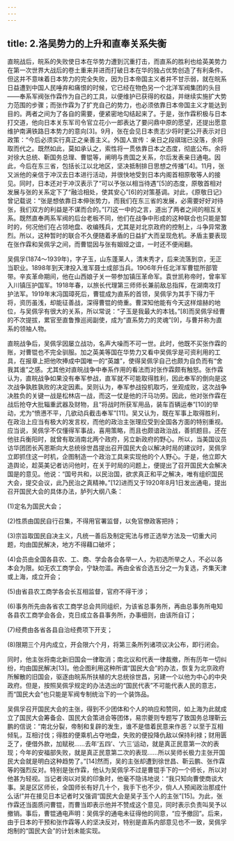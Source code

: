 ```yaml
---
---
---
```

title: 2.洛吴势力的上升和直奉关系失衡
---




直皖战后，皖系的失败使日本在华势力遭到沉重打击，而直系的胜利也给英美势力在第一次世界大战后的卷土重来并进而打破日本在华的独占优势创造了有利条件。但这并不意味着日本势力的完全失败，因为日本帝国主义者并不甘示弱，就在皖系日益遭到中国人民唾弃和痛恨的时候，它已经在物色另一个北洋军阀集团的头目——奉系军阀张作霖作为自己的工具，以便维护已获得的权益，并继续实施扩大势力范围的步骤；而张作霖为了扩充自己的势力，也必须依靠日本帝国主义才能达到目的。两者之间为了各自的需要，便紧密地勾结起来了。于是，张作霖积极与日本打交道，他向日本关东军司令官立花小一郎表达了要问鼎中原的愿望，还提出愿意维护南满铁路日本势力的意向[3]。9月，张在会见日本贵志少将时更公开表示对日政策：“今后必须实行真正之亲善主义。外国人宣传：亲日之段祺瑞已没落，余将取而代之。既然如此，莫如承认之，索性将一贯依靠日本之态度，彻底公布。余将对徐大总统、靳国务总理、曹锟等，阐明与贵国之关系，尔后发表亲日通电。因此，今后在东三省，包括长江以北地区，坚决抵制排日思想之传播”[4]。11月，张又派他的亲信于冲汉去日本进行活动，并很快地受到日本内阁首相原敬等人的接见。同时，日本还对于冲汉表示了“可以予张以相当待遇”[5]的态度，原敬首相对发展与张的关系定下了“融洽相处，使其安心”[6]的对策基调。对此，《原敬日记》曾记载说：“张是想依靠日本伸张势力，而我们在东三省的发展，必需要好好对待张，我们双方的利益是不谋而合的。”[7]这一中的之言，道出了两者之间的相互关系。既然直奉两系军阀的后台老板不同，他们在战争中形成的这种联合也只能是暂时的，何况他们在占领地盘、收编残兵，尤其是对北京政府的控制上，斗争异常激烈。所以，这种暂时的联合不久便随着矛盾的日益扩大而呈现危机。矛盾主要表现在张作霖和吴佩孚之间，而曹锟因与张有姻娅之谊，一时还不便闹翻。

吴佩孚(1874～1939年)，字子玉，山东蓬莱人，清末秀才，后来流落到京，无正当职业。1898年到天津投入淮军聂士成部当兵。1906年升任北洋军曹锟所部管带。辛亥革命期间，他在山西娘子关一带参加镇压革命军。袁世凯称帝时，曾率军入川镇压护国军。1918年春，以旅长代理第三师师长兼前敌总指挥，在湖南攻打护法军。1919年末冯国璋死后，曹锟成为直系的首领，吴佩孚为其手下得力干将，资历虽浅，却能征善战，深得曹锟的倚重。曹深知他能有今天这样煊赫的地位，与吴佩孚有很大的关系，所以常说：“子玉是我最大的本钱。”[8]而吴佩孚经曹的不次提拔，累官至直鲁豫巡阅副使，成为“直系势力的灵魂”[9]，与曹并称为直系的领袖人物。

直皖战争后，吴佩孚因屡立战功，名声大噪而不可一世。此时，他既不买张作霖的账，对曹锟也不完全驯服。加之英美等国在华势力又看中吴佩孚是可资利用的工具，在报章上把他吹捧成中国唯一的“英雄”，使得吴佩孚自己也颇为自负而有“舍我其谁”之感。尤其他对直皖战争中奉系作用的看法而对张作霖颇有触怒。张作霖认为，直皖战争如果没有奉军参战，直军就不可能取得胜利，因此奉军的倒向是这次战争孰胜孰败的决定因素。吴则认为，奉军参战投机取巧，坐观成败，这次战争决胜负的关键一战是松林店一战，而这一仗是他的汗马功劳。因此，他对张作霖在战后抢夺大批辎重武器及财物，且“将战时所获军用品，装车百辆运奉”[10]的举动，尤为“愤懑不平，几欲动兵截击奉军”[11]。吴又认为，既在军事上取得胜利，在政治上应当有极大的发言权，而他的政治主张理应受到全国各方面的特别重视。应当说，吴佩孚不仅懂得军事战，喜用策略，而且也颇谙政治战，善抓题目。还在他驻兵衡阳时，就曾有取消南北两个政府，另立新政府的野心。所以，当美国议员访华团团长芮恩斯向大总统徐世昌提出召开国民大会以解决时局的建议时，吴佩孚立即抓住这一时机，企图制造一个政治工具来实现他的个人野心。于是，他立即大造舆论，趁英美记者访问他时，在关于时局的问题上，便提出了召开国民大会解决国是的意见。他说：“国号共和，以民治国，欲求真正和平之解决，唯有组织国民大会，提交会议，此乃民治之真精神。”[12]进而又于1920年8月1日发出通电，提出召开国民大会的具体办法，胪列大纲八条：

(1)定名为国民大会；

(2)性质由国民自行召集，不得用官署监督，以免官僚政客把持；

(3)宗旨取国民自决主义，凡统一善后及制定宪法与修正选举方法及一切重大问题，均由国民解决，地方不得藉口破坏；

(4)会员由全国各县农、工、商、学会各会各举一人，为初选所举之人，不必以各本会为限。如无农工商学会，宁缺勿滥。再由全省合选五分之一为复选，齐集天津或上海，成立开会；

(5)由省县农工商学各会长互相监督，官府不得干涉；

(6)事务所先由各省农工商学总会共同组织，为该省总事务所，再由总事务所电知各县农工商学会各会，克日成立各县事务所，办事细则，由该所自订；

(7)经费由各省各县自治经费项下开支；

(8)限期三个月内成立，开会限六个月，将第三条所列诸项议决公布，即行闭会。

同时，他主张将南北新旧国会一律取消；南北议和代表一律裁撤，所有历年一切纠纷，均由国民解决[13]。他企图利用这种所谓“国民大会”的办法，恢复为北京政府所解散的旧国会，驱逐由皖系所扶植的大总统徐世昌，另建一个以他为中心的中央政府。但是，按照吴佩孚规定的办法选出的“国民代表”不可能代表人民的意志，而“国民大会”也只能是军阀专制统治下的一个装饰品。

吴佩孚召开国民大会的主张，得到不少团体和个人的响应和赞同，如上海为此就成立了国民大会筹备会、国民大会策进会等团体，易宗夔则专题写了致国务总理靳云鹏的信说：“南北分裂，帝制和复辟的发生，谁不是借着民意来作恶？以至于互相倾轧，互相讨伐；得胜的便乘机占夺地盘，失败的便投降仇敌以保持利禄；财用匮乏了，便借外款，加赋税……去年‘五四’、‘六三’运动，就是真正民意第一次的表现；今年的安福部失败，就是真正民意第二次的表现……所以吴师长极力主张开国民大会就是明白这种趋势了。”[14]然而，吴的主张却遭到徐世昌、靳云鹏、张作霖等的强烈反对。特别是张作霖，他认为吴佩孚不过是曹锟手下的一个师长，所以对他甚为轻视。当记者询以对吴的印象时，他毫不隐讳地说：“我只知向曹使商谈大事。吴是区区师长，全国师长有好几十个，我手下也不少，倘人人预闻政治那成什么话!”并在接见日本记者时又强调“国民大会是吴子玉个人的主张”[15]。为此，张作霖还当面质问曹锟，而曹当即表示他并不赞成这个意见，同时表示负责叫吴予以撤销。事后，曹锟通电声明：吴佩孚的通电未征得他的同意，“应予撤回”。后来，由于日本的干预和张作霖等人的坚决反对，特别是直系内部意见也不一致，吴佩孚炮制的“国民大会”的计划未能实现。